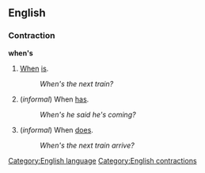 ==English==
===Contraction===
'''when's'''

#[[When]] [[is]].
#:''When's the next train?''
#(''informal'') When [[has]].
#:''When's he said he's coming?''
#(''informal'') When [[does]].
#:''When's the next train arrive?''

[[Category:English language]]
[[Category:English contractions]]